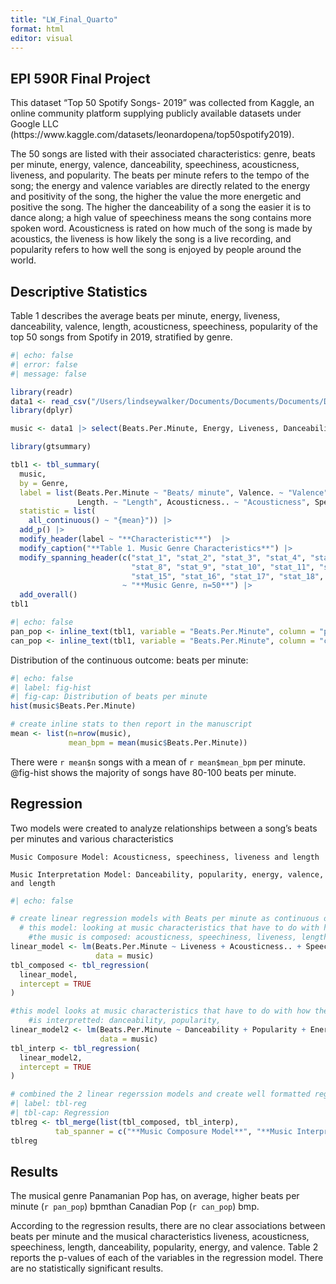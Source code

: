 ```yaml
---
title: "LW_Final_Quarto"
format: html
editor: visual
---
```


## EPI 590R Final Project

This dataset "Top 50 Spotify Songs- 2019" was collected from Kaggle, an online community platform supplying publicly available datasets under Google LLC (https://www.kaggle.com/datasets/leonardopena/top50spotify2019).

The 50 songs are listed with their associated characteristics: genre, beats per minute, energy, valence, danceability, speechiness, acousticness, liveness, and popularity. The beats per minute refers to the tempo of the song; the energy and valence variables are directly related to the energy and positivity of the song, the higher the value the more energetic and positive the song. The higher the danceability of a song the easier it is to dance along; a high value of speechiness means the song contains more spoken word. Acousticness is rated on how much of the song is made by acoustics, the liveness is how likely the song is a live recording, and popularity refers to how well the song is enjoyed by people around the world.

## Descriptive Statistics

Table 1 describes the average beats per minute, energy, liveness, danceability, valence, length, acousticness, speechiness, popularity of the top 50 songs from Spotify in 2019, stratified by genre.

```r
#| echo: false
#| error: false
#| message: false

library(readr)
data1 <- read_csv("/Users/lindseywalker/Documents/Documents/Documents/Documents/RSPH/FALL 2023/EPI590R/final-project-LW/data/top50.csv")
library(dplyr)

music <- data1 |> select(Beats.Per.Minute, Energy, Liveness, Danceability, Valence., Length., Acousticness.., Speechiness., Popularity, Genre)

library(gtsummary)

tbl1 <- tbl_summary(
  music,
  by = Genre,
  label = list(Beats.Per.Minute ~ "Beats/ minute", Valence. ~ "Valence", 
               Length. ~ "Length", Acousticness.. ~ "Acousticness", Speechiness. ~ "Speechiness"),
  statistic = list(
    all_continuous() ~ "{mean}")) |>
  add_p() |>
  modify_header(label ~ "**Characteristic**")  |>
  modify_caption("**Table 1. Music Genre Characteristics**") |>
  modify_spanning_header(c("stat_1", "stat_2", "stat_3", "stat_4", "stat_5", "stat_6", "stat_7", 
                           "stat_8", "stat_9", "stat_10", "stat_11", "stat_12", "stat_13", "stat_14", 
                           "stat_15", "stat_16", "stat_17", "stat_18", "stat_19", "stat_20", "stat_21") 
                         ~ "**Music Genre, n=50**") |>
  add_overall() 
tbl1
```

```r
#| echo: false
pan_pop <- inline_text(tbl1, variable = "Beats.Per.Minute", column = "panamanian pop")
can_pop <- inline_text(tbl1, variable = "Beats.Per.Minute", column = "canadian pop")

```

Distribution of the continuous outcome: beats per minute:

```r
#| echo: false
#| label: fig-hist
#| fig-cap: Distribution of beats per minute 
hist(music$Beats.Per.Minute)

# create inline stats to then report in the manuscript
mean <- list(n=nrow(music),
             mean_bpm = mean(music$Beats.Per.Minute))


```

There were `r mean$n` songs with a mean of `r mean$mean_bpm` per minute. @fig-hist shows the majority of songs have 80-100 beats per minute.

## Regression

Two models were created to analyze relationships between a song's beats per minutes and various characteristics

```         
Music Composure Model: Acousticness, speechiness, liveness and length

Music Interpretation Model: Danceability, popularity, energy, valence, and length
```

```r
#| echo: false

# create linear regression models with Beats per minute as continuous outcome
  # this model: looking at music characteristics that have to do with how 
    #the music is composed: acousticness, speechiness, liveness, length
linear_model <- lm(Beats.Per.Minute ~ Liveness + Acousticness.. + Speechiness. + Length.,
                   data = music)  
tbl_composed <- tbl_regression(
  linear_model,
  intercept = TRUE
)

#this model looks at music characteristics that have to do with how the sound 
    #is interpretted: danceability, popularity, 
linear_model2 <- lm(Beats.Per.Minute ~ Danceability + Popularity + Energy + Valence. + Length.,
                    data = music)
tbl_interp <- tbl_regression(
  linear_model2,
  intercept = TRUE
)

# combined the 2 linear regerssion models and create well formatted regression table
#| label: tbl-reg
#| tbl-cap: Regression 
tblreg <- tbl_merge(list(tbl_composed, tbl_interp),
          tab_spanner = c("**Music Composure Model**", "**Music Interpretation Model**"))
tblreg

```

## Results

The musical genre Panamanian Pop has, on average, higher beats per minute (`r pan_pop`) bpmthan Canadian Pop (`r can_pop`) bmp.

According to the regression results, there are no clear associations between beats per minute and the musical characteristics liveness, acousticness, speechiness, length, danceability, popularity, energy, and valence. Table 2 reports the p-values of each of the variables in the regression model. There are no statistically significant results.

